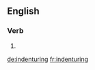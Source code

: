 ==English==

===Verb===
{{head|en|present participle}}

# {{present participle of|indenture|lang=en}}

[[de:indenturing]]
[[fr:indenturing]]